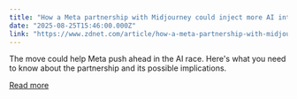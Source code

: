 ```yaml
---
title: "How a Meta partnership with Midjourney could inject more AI into future products"
date: "2025-08-25T15:46:00.000Z"
link: "https://www.zdnet.com/article/how-a-meta-partnership-with-midjourney-could-inject-more-ai-into-future-products/"
---
```


The move could help Meta push ahead in the AI race. Here's what you need to know about the partnership and its possible implications.

[Read more](https://www.zdnet.com/article/how-a-meta-partnership-with-midjourney-could-inject-more-ai-into-future-products/)
